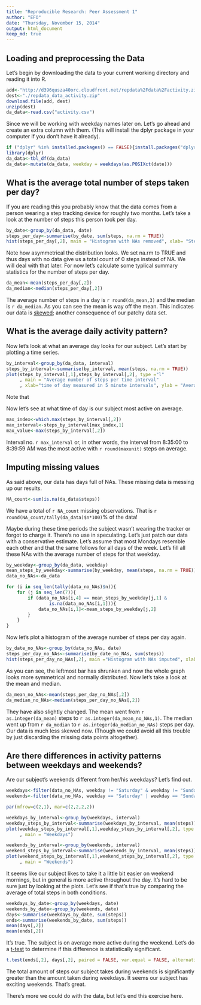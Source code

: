 ```yaml
---
title: "Reproducible Research: Peer Assessment 1"
author: "EFO"
date: "Thursday, November 15, 2014"
output: html_document
keep_md: true
---
```


## Loading and preprocessing the Data

Let's begin by downloading the data to your current working directory and reading it into R.

```r
add<-"http://d396qusza40orc.cloudfront.net/repdata%2Fdata%2Factivity.zip"
dest<-"./repdata_data_activity.zip"
download.file(add, dest)
unzip(dest)
da_data<-read.csv("activity.csv")
```

Since we will be working with weekday names later on. Let's go ahead and create an extra column with them. (This will install the dplyr package in your computer if you don't have it already).

```r
if ("dplyr" %in% installed.packages() == FALSE){install.packages("dplyr")}
library(dplyr)
da_data<-tbl_df(da_data)
da_data<-mutate(da_data, weekday = weekdays(as.POSIXct(date)))
```

## What is the average total number of steps taken per day?

If you are reading this you probably know that the data comes from a person wearing a step tracking device for roughly two months. Let's take a look at the number of steps this person took per day.

```r
by_date<-group_by(da_data, date)
steps_per_day<-summarise(by_date, sum(steps, na.rm = TRUE))
hist(steps_per_day[,2], main = "Histogram with NAs removed", xlab= "Steps per day")
```

Note how asymmetrical the distribution looks. We set na.rm to TRUE and thus days with no data give us a total count of 0 steps instead of NA. We will deal with that later. For now let's calculate some typlical summary statistics for the number of steps per day.

```r
da_mean<-mean(steps_per_day[,2])
da_median<-median(steps_per_day[,2])
```

The average number of steps in a day is `r round(da_mean,3)` and the median is `r da_median`. As you can see the mean is way off the mean. This indicates our data is [skewed](http://en.wikipedia.org/wiki/Skewness#Relationship_of_mean_and_median); another consequence of our patchy data set.

## What is the average daily activity pattern?

Now let's look at what an average day looks for our subject. Let's start by plotting a time series. 

```r
by_interval<-group_by(da_data, interval)
steps_by_interval<-summarise(by_interval, mean(steps, na.rm = TRUE))
plot(steps_by_interval[,1],steps_by_interval[,2], type ="l"
     , main = "Average number of steps per time interval"
     , xlab="time of day measured in 5 minute intervals", ylab = "Average No. of Steps")
```

Note that 

Now let's see at what time of day is our subject most active on average.

```r
max_index<-which.max(steps_by_interval[,2])
max_interval<-steps_by_interval[max_index,1]
max_value<-max(steps_by_interval[,2])
```

Interval no. `r max_interval` or, in other words, the interval from 8:35:00 to 8:39:59 AM was the most active with `r round(maxunit)` steps on average.

## Imputing missing values

As said above, our data has days full of NAs. These missing data is messing up our results.

```r
NA_count<-sum(is.na(da_data$steps))
```

We have a total of `r NA_count` missing observations. That is `r round(NA_count/tally(da_data)$n*100)`% of the data!

Maybe during these time periods the subject wasn't wearing the tracker or forgot to charge it. There's no use in speculating. Let's just patch our data with a conservative estimate. Let's assume that most Mondays resemble each other and that the same follows for all days of the week. Let's fill all these NAs with the average number of steps for that weekday.

```r
by_weekday<-group_by(da_data, weekday)
mean_steps_by_weekday<-summarise(by_weekday, mean(steps, na.rm = TRUE))
data_no_NAs<-da_data

for (i in seq_len(tally(data_no_NAs)$n)){
    for (j in seq_len(7)){
        if (data_no_NAs[i,4] == mean_steps_by_weekday[j,1] & 
                is.na(data_no_NAs[i,1])){
            data_no_NAs[i,1]<-mean_steps_by_weekday[j,2]
        }
    }
}
```

Now let's plot a histogram of the average number of steps per day again. 

```r
by_date_no_NAs<-group_by(data_no_NAs, date)
steps_per_day_no_NAs<-summarise(by_date_no_NAs, sum(steps))
hist(steps_per_day_no_NAs[,2], main ="Histogram with NAs imputed", xlab= "Steps per day")
```

As you can see, the leftmost bar has shrunken and now the whole graph looks more symmetrical and normally distributed. Now let's take a look at the mean and median.

```r
da_mean_no_NAs<-mean(steps_per_day_no_NAs[,2])
da_median_no_NAs<-median(steps_per_day_no_NAs[,2])
```

They have also slightly changed. The mean went from `r as.integer(da_mean)` steps to `r as.integer(da_mean_no_NAs,1)`. The median went up from `r da_median` to `r as.integer(da_median_no_NAs)` steps per day. Our data is much less skewed now. (Though we could avoid all this trouble by just discarding the missing data points altogether).

## Are there differences in activity patterns between weekdays and weekends?

Are our subject's weekends different from her/his weekdays? Let's find out.

```r
weekdays<-filter(data_no_NAs, weekday != "Saturday" & weekday != "Sunday")
weekends<-filter(data_no_NAs, weekday == "Saturday" | weekday == "Sunday")

par(mfrow=c(2,1), mar=c(2,2,2,2))

weekdays_by_interval<-group_by(weekdays, interval)
weekday_steps_by_interval<-summarise(weekdays_by_interval, mean(steps))
plot(weekday_steps_by_interval[,1],weekday_steps_by_interval[,2], type ="l"
     , main = "Weekdays")

weekends_by_interval<-group_by(weekends, interval)
weekend_steps_by_interval<-summarise(weekends_by_interval, mean(steps))
plot(weekend_steps_by_interval[,1],weekend_steps_by_interval[,2], type ="l"
     , main = "Weekends")
```

It seems like our subject likes to take it a little bit easier on weekend mornings, but in general is more active throughout the day. It's hard to be sure just by looking at the plots. Let's see if that's true by comparing the average of total steps in both conditions.

```r
weekdays_by_date<-group_by(weekdays, date)
weekends_by_date<-group_by(weekends, date)
days<-summarise(weekdays_by_date, sum(steps))
ends<-summarise(weekends_by_date, sum(steps))
mean(days[,2])
mean(ends[,2])
```

It's true. The subject is on average more active during the weekend. Let's do a [t-test](http://en.wikipedia.org/wiki/Student%27s_t-test) to determine if this difference is statistically significant.

```r
t.test(ends[,2], days[,2], paired = FALSE, var.equal = FALSE, alternative = "g")
```

The total amount of steps our subject takes during weekends is significantly greater than the amount taken during weekdays. It seems our subject has exciting weekends. That's great.

There's more we could do with the data, but let's end this exercise here.